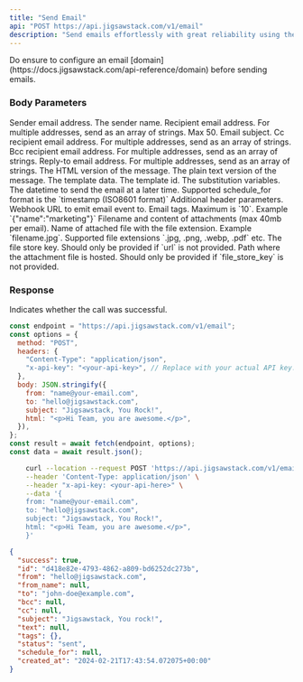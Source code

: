 ```yaml
---
title: "Send Email"
api: "POST https://api.jigsawstack.com/v1/email"
description: "Send emails effortlessly with great reliability using the JigSawstack email API."
---
```


<Info>
  Do ensure to configure an email
  [domain](https://docs.jigsawstack.com/api-reference/domain) before sending
  emails.
</Info>

### Body Parameters

<ParamField body="from" type="string" required>
  Sender email address.
</ParamField>

<ParamField body="from_name" type="string">
  The sender name.
</ParamField>

<ParamField body="to" type="string | string[]" required>
  Recipient email address. For multiple addresses, send as an array of strings.
  Max 50.
</ParamField>

<ParamField body="subject" type="string" required>
  Email subject.
</ParamField>

<ParamField body="cc" type="string | string[]">
  Cc recipient email address. For multiple addresses, send as an array of
  strings.
</ParamField>

<ParamField body="bcc" type="string |string[]">
  Bcc recipient email address. For multiple addresses, send as an array of
  strings.
</ParamField>

<ParamField body="reply_to" type="string | string[]">
  Reply-to email address. For multiple addresses, send as an array of strings.
</ParamField>

<ParamField body="html" type="string">
  The HTML version of the message.
</ParamField>

<ParamField body="text" type="string">
  The plain text version of the message.
</ParamField>

<ParamField body="template" type="object">
  The template data.
  <Expandable title="property" defaultOpen="true">
    <ParamField body="id" type="string">
      The template id.
    </ParamField>
    <ParamField body="variables" type="object">
      The substitution variables.
    </ParamField>
  </Expandable>
</ParamField>

<ParamField body="schedule_for" type="string">
  The datetime to send the email at a later time. Supported schedule_for format
  is the `timestamp (ISO8601 format)`
</ParamField>

<ParamField body="headers" type="record<string, string>">
  Additional header parameters.
</ParamField>

<ParamField body="webhook_url" type="string">
  Webhook URL to emit email event to.
</ParamField>

<ParamField body="tags" type="object">
  Email tags. Maximum is `10`. Example `{"name":"marketing"}`
</ParamField>

<ParamField body="attachments" type="array<object>">
  Filename and content of attachments (max 40mb per email).
  <Expandable title="property" defaultOpen="true">
    <ParamField body="filename" type="string" required>
      Name of attached file with the file extension. Example `filename.jpg`.
      Supported file extensions `.jpg, .png, .webp, .pdf` etc.
    </ParamField>
    <ParamField body="file_store_key" type="string">
      The file store key. Should only be provided if `url` is not provided.
    </ParamField>
    <ParamField body="url" type="string">
      Path where the attachment file is hosted. Should only be provided if
      `file_store_key` is not provided.
    </ParamField>
  </Expandable>
</ParamField>

<Snippet file="header.mdx" />

### Response

<ResponseField name="success" type="boolean">
  Indicates whether the call was successful.
</ResponseField>

<RequestExample>

```javascript Node.js
const endpoint = "https://api.jigsawstack.com/v1/email";
const options = {
  method: "POST",
  headers: {
    "Content-Type": "application/json",
    "x-api-key": "<your-api-key>", // Replace with your actual API key.
  },
  body: JSON.stringify({
    from: "name@your-email.com",
    to: "hello@jigsawstack.com",
    subject: "Jigsawstack, You Rock!",
    html: "<p>Hi Team, you are awesome.</p>",
  }),
};
const result = await fetch(endpoint, options);
const data = await result.json();
```

```bash cURL
    curl --location --request POST 'https://api.jigsawstack.com/v1/email' \
    --header 'Content-Type: application/json' \
    --header "x-api-key: <your-api-here>" \
    --data '{
    from: "name@your-email.com",
    to: "hello@jigsawstack.com",
    subject: "Jigsawstack, You Rock!",
    html: "<p>Hi Team, you are awesome.</p>",
    }'
```

</RequestExample>

<ResponseExample>

```json Response
{
  "success": true,
  "id": "d418e82e-4793-4862-a809-bd6252dc273b",
  "from": "hello@jigsawstack.com",
  "from_name": null,
  "to": "john-doe@example.com",
  "bcc": null,
  "cc": null,
  "subject": "Jigsawstack, You rock!",
  "text": null,
  "tags": {},
  "status": "sent",
  "schedule_for": null,
  "created_at": "2024-02-21T17:43:54.072075+00:00"
}
```

</ResponseExample>

